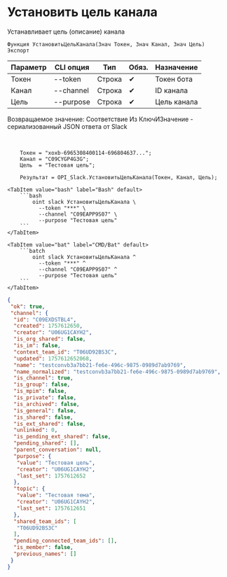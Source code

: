 ﻿---
sidebar_position: 12
description: Установить цель канала и другие функции для работы с Slack в Открытом пакете интеграций - бесплатной open-source библиотеке интеграций для 1С:Предприятие 8, OneScript и CLI
keywords: [1C, 1С, 1С:Предприятие, 1С:Предприятие 8.3, API, Интеграция, Сервисы, Обмен, OneScript, CLI, Slack]
---


# Установить цель канала
 Устанавливает цель (описание) канала



`Функция УстановитьЦельКанала(Знач Токен, Знач Канал, Знач Цель) Экспорт`

  | Параметр | CLI опция | Тип | Обяз. | Назначение |
  |-|-|-|-|-|
  | Токен | --token | Строка | &#x2714; | Токен бота |
  | Канал | --channel | Строка | &#x2714; | ID канала |
  | Цель | --purpose | Строка | &#x2714; | Цель канала |

  
  Возвращаемое значение:   Соответствие Из КлючИЗначение - сериализованный JSON ответа от Slack

<br/>




```bsl title="Пример использования для 1С:Предприятие/OneScript"
    Токен = "xoxb-6965308400114-696804637...";
    Канал = "C09CYGP4G3G";
    Цель  = "Тестовая цель";

    Результат = OPI_Slack.УстановитьЦельКанала(Токен, Канал, Цель);
```
    

 <Tabs>
  
    <TabItem value="bash" label="Bash" default>
        ```bash
            oint slack УстановитьЦельКанала \
              --token "***" \
              --channel "C09EAPP9S07" \
              --purpose "Тестовая цель"
        ```
    </TabItem>
  
    <TabItem value="bat" label="CMD/Bat" default>
        ```batch
            oint slack УстановитьЦельКанала ^
              --token "***" ^
              --channel "C09EAPP9S07" ^
              --purpose "Тестовая цель"
        ```
    </TabItem>
</Tabs>


```json title="Результат"
{
 "ok": true,
 "channel": {
  "id": "C09EXDSTBL4",
  "created": 1757612650,
  "creator": "U06UG1CAYH2",
  "is_org_shared": false,
  "is_im": false,
  "context_team_id": "T06UD92BS3C",
  "updated": 1757612652068,
  "name": "testconvb3a7bb21-fe6e-496c-9875-0989d7ab9769",
  "name_normalized": "testconvb3a7bb21-fe6e-496c-9875-0989d7ab9769",
  "is_channel": true,
  "is_group": false,
  "is_mpim": false,
  "is_private": false,
  "is_archived": false,
  "is_general": false,
  "is_shared": false,
  "is_ext_shared": false,
  "unlinked": 0,
  "is_pending_ext_shared": false,
  "pending_shared": [],
  "parent_conversation": null,
  "purpose": {
   "value": "Тестовая цель",
   "creator": "U06UG1CAYH2",
   "last_set": 1757612652
  },
  "topic": {
   "value": "Тестовая тема",
   "creator": "U06UG1CAYH2",
   "last_set": 1757612651
  },
  "shared_team_ids": [
   "T06UD92BS3C"
  ],
  "pending_connected_team_ids": [],
  "is_member": false,
  "previous_names": []
 }
}
```

